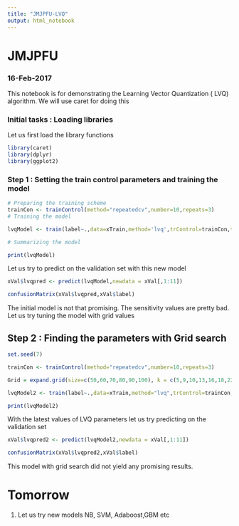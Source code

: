```yaml
---
title: "JMJPFU-LVQ"
output: html_notebook
---
```


# JMJPFU
### 16-Feb-2017

This notebook is for demonstrating the Learning Vector Quantization ( LVQ) algorithm. We will use caret for doing this

### Initial tasks : Loading libraries

Let us first load the library functions

```r
library(caret)
library(dplyr)
library(ggplot2)
```

### Step 1 : Setting the train control parameters and training the model

```r
# Preparing the training scheme
trainCon <- trainControl(method="repeatedcv",number=10,repeats=3)
# Training the model

lvqModel <- train(label~.,data=xTrain,method='lvq',trControl=trainCon,tuneLength=5)

# Summarizing the model

print(lvqModel)


```

Let us try to predict on the validation set with this new model

```r
xVal$lvqpred <- predict(lvqModel,newdata = xVal[,1:11])

confusionMatrix(xVal$lvqpred,xVal$label)
```
The initial model is not that promising. The sensitivity values are pretty bad. Let us try tuning the model with grid values

## Step 2 : Finding the parameters with Grid search

```r
set.seed(7)

trainCon <- trainControl(method="repeatedcv",number=10,repeats=3)

Grid = expand.grid(size=c(50,60,70,80,90,100), k = c(5,9,10,13,16,18,22))

lvqModel2 <- train(label~.,data=xTrain,method="lvq",trControl=trainCon,tuneGrid = Grid)

print(lvqModel2)
```
With the latest values of LVQ parameters let us try predicting on the validation set

```r
xVal$lvqpred2 <- predict(lvqModel2,newdata = xVal[,1:11])

confusionMatrix(xVal$lvqpred2,xVal$label)
```
This model with grid search did not yield any promising results. 

# Tomorrow
1. Let us try new models NB, SVM, Adaboost,GBM etc


